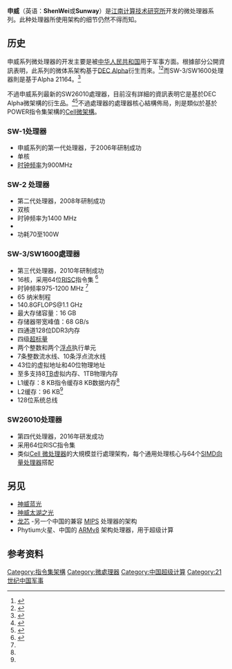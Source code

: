 {{NoteTA|G1=IT}}
'''申威'''（英语：'''ShenWei'''或'''Sunway'''）是[[江南计算技术研究所|江南计算技术研究所]]开发的微处理器系列。此种处理器所使用架构的细节仍然不得而知。

== 历史 ==
申威系列微处理器的开发主要是被[[中华人民共和国|中华人民共和国]]用于军事方面{{来源请求}}。根據部分公開資訊表明，此系列的微体系架构基于[[DEC_Alpha|DEC Alpha]]衍生而來。<ref name="gen123">{{cite web |url=http://bbs.lemote.com/archiver/?tid-22869-page-1.html |title=Jiangnan Computing Lab's Civilian CPU Debut - SW-1 |accessdate=2011-10-31 |author=hswz |date=2009-05-04 |work=bbs.lemote.com |archive-date=2012-03-31 |archive-url=https://web.archive.org/web/20120331070841/http://bbs.lemote.com/archiver/?tid-22869-page-1.html |dead-url=no }}</ref><ref name="linkedin-chengang">{{cite web|title=LinkedIn profile: Chen Gang|url=https://www.linkedin.com/in/chen-gang-89617986|website=LinkedIn}}</ref>而SW-3/SW1600处理器則是基于Alpha 21164。<ref>{{cite web |url=http://laotsao.wordpress.com/2011/10/29/sw1600-and-alpha-21164/ |title=SW1600 and Alpha 21164 |accessdate=2011-10-29 |author=Hung-Sheng Tsao |date=2011-10-29 |work=LaoTsao's Weblog |archive-date=2012-09-02 |archive-url=https://www.webcitation.org/6ANHNOZWq?url=http://laotsao.wordpress.com/2011/10/29/sw1600-and-alpha-21164/ |dead-url=yes }}</ref>

不過申威系列最新的SW26010處理器，目前沒有詳細的資訊表明它是基於DEC Alpha微架構的衍生品。<ref name=dongarra2016>{{Cite web|url=http://www.netlib.org/utk/people/JackDongarra/PAPERS/sunway-report-2016.pdf|title=Report on the Sunway TaihuLight System|last=Dongarra|first=Jack|date=2016-06-20|website=www.netlib.org|publisher=|access-date=2016-06-20|archive-date=2018-11-10|archive-url=https://web.archive.org/web/20181110192953/http://www.netlib.org/utk/people/JackDongarra/PAPERS/sunway-report-2016.pdf|dead-url=no}}</ref><ref name="next-platform">{{cite news|last1=Hemsoth|first1=Nicole|title=A Look Inside China’s Chart-Topping New Supercomputer|url=http://www.nextplatform.com/2016/06/20/look-inside-chinas-chart-topping-new-supercomputer/|accessdate=4 July 2016|publisher=The Next Platform|date=20 June 2016|archive-date=2016-06-21|archive-url=https://web.archive.org/web/20160621105800/http://www.nextplatform.com/2016/06/20/look-inside-chinas-chart-topping-new-supercomputer/|dead-url=yes}}</ref>不過處理器的處理器核心結構佈局，則是類似於基於POWER指令集架構的[[Cell_(微處理器)|Cell微架構]]。

=== SW-1处理器 ===
* 申威系列的第一代处理器，于2006年研制成功
* 单核
* [[时钟频率|时钟频率]]为900MHz

=== SW-2 处理器 ===
* 第二代处理器，2008年研制成功
* 双核
* 时钟频率为1400 MHz
* 
* 功耗70至100W

=== SW-3/SW1600處理器 ===
* 第三代处理器，2010年研制成功
* 16核，采用64位[[RISC|RISC]]指令集 <ref name="vrzone">{{Cite web|url=http://vr-zone.com/articles/chinese-high-end-cpus-are-now-in-the-game-details-part-2-alpha/14347.html|title=Chinese high end CPUs are now in the game – details: Part 2, Alpha|accessdate=22 June 2016|date=26 December 2011|last1=Novakovic|first1=Nebojsa|website=VR-Zone|archive-date=2016-08-20|archive-url=https://web.archive.org/web/20160820045956/http://vr-zone.com/articles/chinese-high-end-cpus-are-now-in-the-game-details-part-2-alpha/14347.html|dead-url=yes}}</ref>
* 时钟频率975-1200 MHz <ref name="vrzone"/>
* 65 纳米制程
* 140.8GFLOPS@1.1 GHz
* 最大存储容量：16 GB
* 存储器带宽峰值：68 GB/s
* 四通道128位DDR3内存
* 四级[[超純量|超标量]]
* 两个整数和两个[[浮点|浮点]]执行单元
* 7条整数流水线、10条浮点流水线
* 43位的虚拟地址和40位物理地址
* 至多支持8[[太字节|TB]]虚拟内存、1TB物理内存
* L1缓存：8 KB指令缓存8 KB数据内存<ref name="vrzone"/>
* L2缓存：96 KB<ref name="vrzone"/>
* 128位系统总线

=== SW26010处理器 ===
{{main|:en:SW26010}}
* 第四代处理器，2016年研发成功
* 采用64位RISC指令集
* 类似[[Cell_(微處理器)|Cell 微处理器]]的大規模並行處理架构，每个通用处理核心与64个[[SIMD|SIMD]][[向量处理器|向量处理器]]搭配

== 另见 ==
* [[神威蓝光|神威蓝光]]
* [[神威·太湖之光|神威太湖之光]]
* [[龙芯|龙芯]] -另一个中国的兼容{{来源请求}} [[MIPS|MIPS]] 处理器的架构 
* Phytium火星、中国的 [[ARM架構|ARMv8]] 架构处理器，用于超级计算

== 参考资料 ==
{{Reflist}}

[[Category:指令集架構|Category:指令集架構]]
[[Category:微處理器|Category:微處理器]]
[[Category:中国超级计算|Category:中国超级计算]]
[[Category:21世纪中国军事|Category:21世纪中国军事]]
